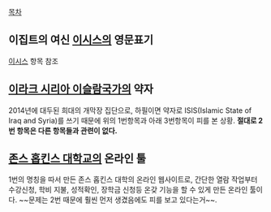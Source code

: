 [[목차]]
== 이집트의 여신 [[이시스]]의 영문표기 ==
[[이시스]] 항목 참조

== [[이라크 레반트 이슬람국가|이라크 시리아 이슬람국가]]의 약자 ==
2014년에 대두된 희대의 개막장 집단으로, 하필이면 약자로 ISIS(Islamic State of Iraq and Syria)를 쓰기 때문에 위의 1번항목과 아래 3번항목이 피를 본 상황. '''절대로 2번 항목은 다른 항목들과 관련이 없다.'''

== [[존스 홉킨스 대학교]]의 온라인 툴 ==
1번의 명칭을 따서 만든 존스 홉킨스 대학의 온라인 웹사이트로, 간단한 열람 작업부터 수강신청, 학비 지불, 성적확인, 장학금 신청등 온갖 기능을 할 수 있게 만든 온라인 툴이다. ~~문제는 2번 때문에 훨씬 먼저 생겼음에도 피를 보고 있다는거~~.
